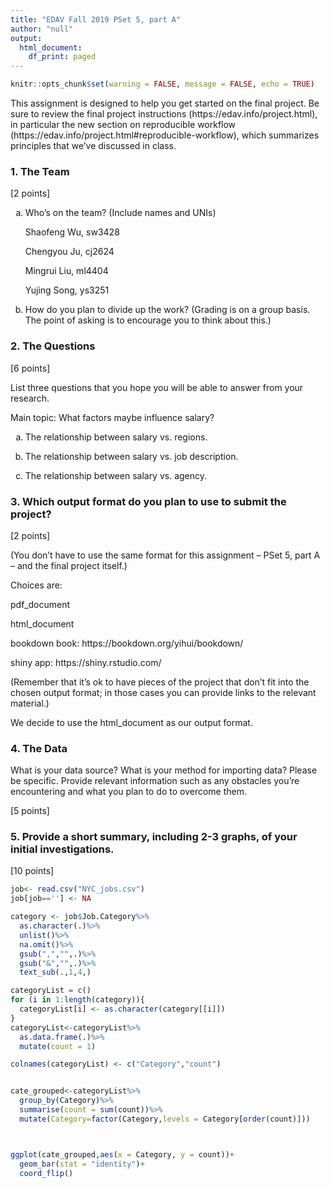 ```yaml
---
title: "EDAV Fall 2019 PSet 5, part A"
author: "null"
output:
  html_document:
    df_print: paged
---
```

```r
knitr::opts_chunk$set(warning = FALSE, message = FALSE, echo = TRUE)
```

This assignment is designed to help you get started on the final project. Be sure to review the final project instructions (https://edav.info/project.html), in particular the new section on reproducible workflow (https://edav.info/project.html#reproducible-workflow), which summarizes principles that we've discussed in class.
    
### 1. The Team

[2 points]

a) Who's on the team? (Include names and UNIs)

    Shaofeng Wu, sw3428
    
    Chengyou Ju, cj2624
    
    Mingrui Liu, ml4404
    
    Yujing Song, ys3251

b) How do you plan to divide up the work? (Grading is on a group basis. The point of asking is to encourage you to think about this.)


### 2. The Questions

[6 points]

List three questions that you hope you will be able to answer from your research.

Main topic: What factors maybe influence salary?

a) The relationship between salary vs. regions.

b) The relationship between salary vs. job description.

c) The relationship between salary vs. agency.

### 3. Which output format do you plan to use to submit the project? 

[2 points]

(You don't have to use the same format for this assignment -- PSet 5, part A -- and the final project itself.)

Choices are:

pdf_document  

html_document  

bookdown book: https://bookdown.org/yihui/bookdown/

shiny app: https://shiny.rstudio.com/  


(Remember that it's ok to have pieces of the project that don't fit into the chosen output format; in those cases you can provide links to the relevant material.)

We decide to use the html_document as our output format.

### 4. The Data

What is your data source?  What is your method for importing data? Please be specific. Provide relevant information such as any obstacles you're encountering and what you plan to do to overcome them.

[5 points]

### 5. Provide a short summary, including 2-3 graphs, of your initial investigations. 

[10 points]

```r
job<- read.csv("NYC_jobs.csv")
job[job==''] <- NA

category <- job$Job.Category%>%
  as.character(.)%>%
  unlist()%>%
  na.omit()%>%
  gsub(",","",.)%>%
  gsub("&","",.)%>%
  text_sub(.,1,4,)

categoryList = c()
for (i in 1:length(category)){
  categoryList[i] <- as.character(category[[i]])
}
categoryList<-categoryList%>%
  as.data.frame(.)%>%
  mutate(count = 1)

colnames(categoryList) <- c("Category","count")


cate_grouped<-categoryList%>%
  group_by(Category)%>%
  summarise(count = sum(count))%>%
  mutate(Category=factor(Category,levels = Category[order(count)]))



ggplot(cate_grouped,aes(x = Category, y = count))+
  geom_bar(stat = "identity")+
  coord_flip()
  
  
```

